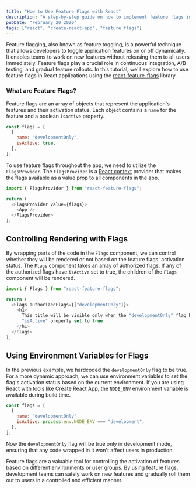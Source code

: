 ```yaml
---
title: "How to Use Feature Flags with React"
description: "A step-by-step guide on how to implement feature flags in your React project."
pubDate: "February 20 2020"
tags: ["react", "create-react-app", "feature flags"]
---
```


Feature flagging, also known as feature toggling, is a powerful technique that allows developers to toggle application features on or off dynamically. It enables teams to work on new features without releasing them to all users immediately. Feature flags play a crucial role in continuous integration, A/B testing, and gradual feature rollouts. In this tutorial, we'll explore how to use feature flags in React applications using the <a href="https://github.com/romaindso/react-feature-flags">react-feature-flags</a> library.

### What are Feature Flags?

Feature flags are an array of objects that represent the application's features and their activation status. Each object contains a `name` for the feature and a boolean `isActive` property.

```javascript
const flags = [
  {
    name: "developmentOnly",
    isActive: true,
  },
];
```

To use feature flags throughout the app, we need to utilize the `FlagsProvider`. The `FlagsProvider` is a <a href="https://react.dev/reference/react/createContext">React context</a> provider that makes the flags available as a value prop to all components in the app.

```javascript
import { FlagsProvider } from "react-feature-flags";

return (
  <FlagsProvider value={flags}>
    <App />
  </FlagsProvider>
);
```

## Controlling Rendering with Flags

By wrapping parts of the code in the `Flags` component, we can control whether they will be rendered or not based on the feature flags' activation status. The `Flags` component takes an array of authorized flags. If any of the authorized flags have `isActive` set to true, the children of the `Flags` component will be rendered.

```javascript
import { Flags } from "react-feature-flags";

return (
  <Flags authorizedFlags={["developmentOnly"]}>
    <h1>
      This title will be visible only when the "developmentOnly" flag has the
      "isActive" property set to true.
    </h1>
  </Flags>
);
```

## Using Environment Variables for Flags

In the previous example, we hardcoded the `developmentOnly` flag to be true. For a more dynamic approach, we can use environment variables to set the flag's activation status based on the current environment. If you are using React with tools like Create React App, the `NODE_ENV` environment variable is available during build time.

```javascript
const flags = [
  {
    name: "developmentOnly",
    isActive: process.env.NODE_ENV === "development",
  },
];
```

Now the `developmentOnly` flag will be true only in development mode, ensuring that any code wrapped in it won't affect users in production.

Feature flags are a valuable tool for controlling the activation of features based on different environments or user groups. By using feature flags, development teams can safely work on new features and gradually roll them out to users in a controlled and efficient manner.
